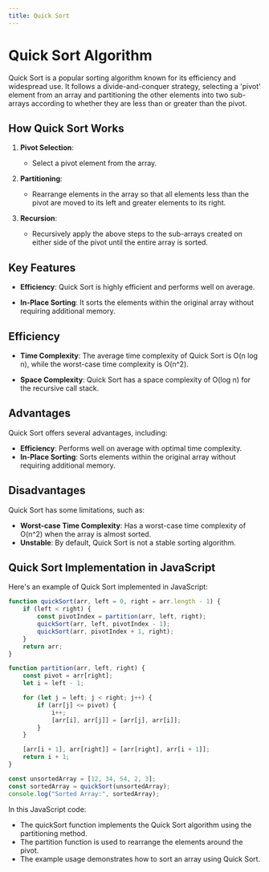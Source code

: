 ```yaml
---
title: Quick Sort 
---
```


# Quick Sort Algorithm

Quick Sort is a popular sorting algorithm known for its efficiency and widespread use. It follows a divide-and-conquer strategy, selecting a 'pivot' element from an array and partitioning the other elements into two sub-arrays according to whether they are less than or greater than the pivot.

## How Quick Sort Works

1. **Pivot Selection**:
   - Select a pivot element from the array.

2. **Partitioning**:
   - Rearrange elements in the array so that all elements less than the pivot are moved to its left and greater elements to its right.

3. **Recursion**:
   - Recursively apply the above steps to the sub-arrays created on either side of the pivot until the entire array is sorted.

## Key Features

- **Efficiency**: Quick Sort is highly efficient and performs well on average.

- **In-Place Sorting**: It sorts the elements within the original array without requiring additional memory.

## Efficiency

- **Time Complexity**: The average time complexity of Quick Sort is O(n log n), while the worst-case time complexity is O(n^2).

- **Space Complexity**: Quick Sort has a space complexity of O(log n) for the recursive call stack.

## Advantages 

Quick Sort offers several advantages, including:

- **Efficiency**: Performs well on average with optimal time complexity.
- **In-Place Sorting**: Sorts elements within the original array without requiring additional memory.

## Disadvantages 

Quick Sort has some limitations, such as:

- **Worst-case Time Complexity**: Has a worst-case time complexity of O(n^2) when the array is almost sorted.
- **Unstable**: By default, Quick Sort is not a stable sorting algorithm.

## Quick Sort Implementation in JavaScript

Here's an example of Quick Sort implemented in JavaScript:

```javascript filename="Sorting-Algo/quick.js"
function quickSort(arr, left = 0, right = arr.length - 1) {
    if (left < right) {
        const pivotIndex = partition(arr, left, right);
        quickSort(arr, left, pivotIndex - 1);
        quickSort(arr, pivotIndex + 1, right);
    }
    return arr;
}

function partition(arr, left, right) {
    const pivot = arr[right];
    let i = left - 1;

    for (let j = left; j < right; j++) {
        if (arr[j] <= pivot) {
            i++;
            [arr[i], arr[j]] = [arr[j], arr[i]];
        }
    }

    [arr[i + 1], arr[right]] = [arr[right], arr[i + 1]];
    return i + 1;
}

const unsortedArray = [12, 34, 54, 2, 3];
const sortedArray = quickSort(unsortedArray);
console.log("Sorted Array:", sortedArray);
```

In this JavaScript code:

- The quickSort function implements the Quick Sort algorithm using the partitioning method.
- The partition function is used to rearrange the elements around the pivot.
- The example usage demonstrates how to sort an array using Quick Sort.